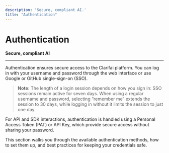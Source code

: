 ```yaml
---
description: 'Secure, compliant AI.'
title: "Authentication"
---
```


# Authentication

**Secure, compliant AI**
<hr />

Authentication ensures secure access to the Clarifai platform. You can log in with your username and password through the web interface or use Google or GitHub single-sign-on (SSO). 

> **Note:** The length of a login session depends on how you sign in: SSO sessions remain active for seven days. When using a regular username and password, selecting “remember me” extends the session to 30 days, while logging in without it limits the session to just one day.

For API and SDK interactions, authentication is handled using a Personal Access Token (PAT) or API Key, which provide secure access without sharing your password.

This section walks you through the available authentication methods, how to set them up, and best practices for keeping your credentials safe.


<DocCardList items={useCurrentSidebarCategory().items}/>